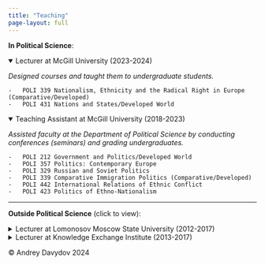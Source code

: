 ---
title: "Teaching"
page-layout: full
---

**In Political Science**:

<details open style="width: 100%;">

<summary>Lecturer at McGill University (2023-2024)</summary>

*Designed courses and taught them to undergraduate students.*

```         
-   POLI 339 Nationalism, Ethnicity and the Radical Right in Europe (Comparative/Developed)
-   POLI 431 Nations and States/Developed World
```

</details>

<details open style="width: 100%;">

<summary>Teaching Assistant at McGill University (2018-2023)</summary>

*Assisted faculty at the Department of Political Science by conducting conferences (seminars) and grading undergraduates.*

```         
-   POLI 212 Government and Politics/Developed World
-   POLI 357 Politics: Contemporary Europe
-   POLI 329 Russian and Soviet Politics
-   POLI 339 Comparative Immigration Politics (Comparative/Developed)
-   POLI 442 International Relations of Ethnic Conflict
-   POLI 423 Politics of Ethno-Nationalism
```

</details>

------------------------------------------------------------------------

**Outside Political Science** (click to view):

<details style="width: 100%;">

<summary>Lecturer at Lomonosov Moscow State University (2012-2017)</summary>

*Designed courses and taught them to undergraduate and graduate students.*

```         
-   Race in Early 20th-Century American Culture
-   History of American Literature
-   History of American and British Literature (Early 20th Cent.)
-   History of Western European Literature (Early 19th Cent.)
-   History of Western European Literature (Late 19th Cent.)
-   History of Western European Literature (Early 20th Cent.)
-   Western European Cultural History (Early 20th Cent.)
```

</details>

<details style="width: 100%;">

<summary>Lecturer at Knowledge Exchange Institute (2013-2017)</summary>

*Designed courses and taught them to American undergraduate and graduate exchange students at Lomonosov MSU.*

```         
-   History of Russian Literature
-   Russian Cultural History
```

</details>

<footer>

<p>© Andrey Davydov 2024</p>

</footer>
